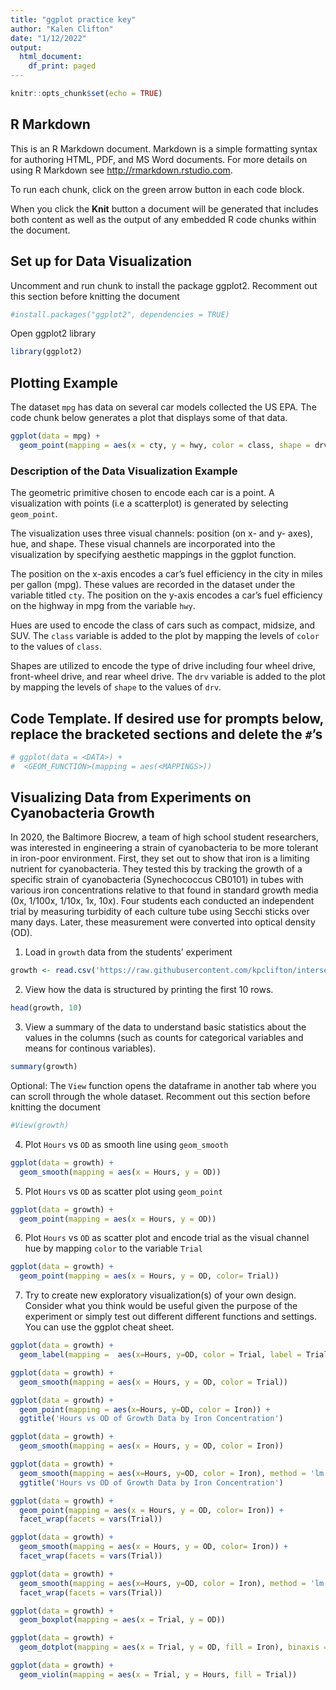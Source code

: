 ```yaml
---
title: "ggplot practice key"
author: "Kalen Clifton"
date: "1/12/2022"
output:
  html_document:
    df_print: paged
---
```


```r
knitr::opts_chunk$set(echo = TRUE)
```

## R Markdown

This is an R Markdown document. Markdown is a simple formatting syntax for authoring HTML, PDF, and MS Word documents. For more details on using R Markdown see <http://rmarkdown.rstudio.com>.

To run each chunk, click on the green arrow button in each code block.

When you click the **Knit** button a document will be generated that includes both content as well as the output of any embedded R code chunks within the document. 

## Set up for Data Visualization

Uncomment and run chunk to install the package ggplot2. Recomment out this section before knitting the document
```r
#install.packages("ggplot2", dependencies = TRUE)
```

Open ggplot2 library
```r
library(ggplot2)
```

## Plotting Example

The dataset `mpg` has data on several car models collected the US EPA. The code chunk below generates a plot that displays some of that data.

```r
ggplot(data = mpg) +
  geom_point(mapping = aes(x = cty, y = hwy, color = class, shape = drv))
```

### Description of the Data Visualization Example
The geometric primitive chosen to encode each car is a point. A visualization with points (i.e a scatterplot) is generated by selecting `geom_point`.

The visualization uses three visual channels: position (on x- and y- axes), hue, and shape. These visual channels are incorporated into the visualization by specifying aesthetic mappings in the ggplot function.

The position on the x-axis encodes a car’s fuel efficiency in the city in miles per gallon (mpg).  These values are recorded in the dataset under the variable titled `cty`. The position on the y-axis encodes a car’s fuel efficiency on the highway in mpg from the variable `hwy`.

Hues are used to encode the class of cars such as compact, midsize, and SUV. The `class` variable is added to the plot by mapping the levels of `color` to the values of `class`.

Shapes are utilized to encode the type of drive including four wheel drive, front-wheel drive, and rear wheel drive. The `drv` variable is added to the plot by mapping the levels of `shape` to the values of `drv`.

## Code Template. If desired use for prompts below, replace the bracketed sections and delete the `#`'s
```r
# ggplot(data = <DATA>) + 
#  <GEOM_FUNCTION>(mapping = aes(<MAPPINGS>))
```

## Visualizing Data from Experiments on Cyanobacteria Growth

In 2020, the Baltimore Biocrew, a team of high school student researchers, was interested in engineering a strain of cyanobacteria to be more tolerant in iron-poor environment. First, they set out to show that iron is a limiting nutrient for cyanobacteria. They tested this by tracking the growth of a specific strain of cyanobacteria (Synechococcus CB0101) in tubes with various iron concentrations relative to that found in standard growth media (0x, 1/100x, 1/10x, 1x, 10x). Four students each conducted an independent trial by measuring turbidity of each culture tube using Secchi sticks over many days. Later, these measurement were converted into optical density (OD).  

1. Load in `growth` data from the students' experiment
```r
growth <- read.csv('https://raw.githubusercontent.com/kpclifton/intersession_data_2023/main/code/day4/cyanobacteria_growth.csv')
```

2. View how the data is structured by printing the first 10 rows.
```r
head(growth, 10)
```

3. View a summary of the data to understand basic statistics about the values in the columns (such as counts for categorical variables and means for continous variables).
```r
summary(growth)
```

Optional: The `View` function opens the dataframe in another tab where you can scroll through the whole dataset. Recomment out this section before knitting the document
```r
#View(growth)
```

4. Plot `Hours` vs `OD` as smooth line using `geom_smooth`
```r
ggplot(data = growth) + 
  geom_smooth(mapping = aes(x = Hours, y = OD))
```

5. Plot `Hours` vs `OD` as scatter plot using `geom_point`
```r
ggplot(data = growth) + 
  geom_point(mapping = aes(x = Hours, y = OD))
```


6. Plot `Hours` vs `OD` as scatter plot and encode trial as the visual channel hue by mapping `color` to the variable `Trial`
```r
ggplot(data = growth) + 
  geom_point(mapping = aes(x = Hours, y = OD, color= Trial))
```


7. Try to create new exploratory visualization(s) of your own design. Consider what you think would be useful given the purpose of the experiment or simply test out different different functions and settings. You can use the ggplot cheat sheet.

```r
ggplot(data = growth) + 
  geom_label(mapping =  aes(x=Hours, y=OD, color = Trial, label = Trial), nudge_x = 0.5, nudge_y = 0.9)
```

```r
ggplot(data = growth) + 
  geom_smooth(mapping = aes(x = Hours, y = OD, color = Trial))
```


```r
ggplot(data = growth) + 
  geom_point(mapping = aes(x=Hours, y=OD, color = Iron)) +
  ggtitle('Hours vs OD of Growth Data by Iron Concentration')
```


```r
ggplot(data = growth) + 
  geom_smooth(mapping = aes(x = Hours, y = OD, color = Iron))
```
```r
ggplot(data = growth) + 
  geom_smooth(mapping = aes(x=Hours, y=OD, color = Iron), method = 'lm', fill = NA) + 
  ggtitle('Hours vs OD of Growth Data by Iron Concentration')
```


```r
ggplot(data = growth) +
  geom_point(mapping = aes(x = Hours, y = OD, color= Iron)) +
  facet_wrap(facets = vars(Trial))
```

```r
ggplot(data = growth) +
  geom_smooth(mapping = aes(x = Hours, y = OD, color= Iron)) +
  facet_wrap(facets = vars(Trial))
```

```r
ggplot(data = growth) + 
  geom_smooth(mapping = aes(x=Hours, y=OD, color = Iron), method = 'lm', fill = NA) + 
  facet_wrap(facets = vars(Trial))
```


```r
ggplot(data = growth) + 
  geom_boxplot(mapping = aes(x = Trial, y = OD))
```

```r
ggplot(data = growth) + 
  geom_dotplot(mapping = aes(x = Trial, y = OD, fill = Iron), binaxis = "y", stackdir = "center")
```


```r
ggplot(data = growth) + 
  geom_violin(mapping = aes(x = Trial, y = Hours, fill = Trial))
```


